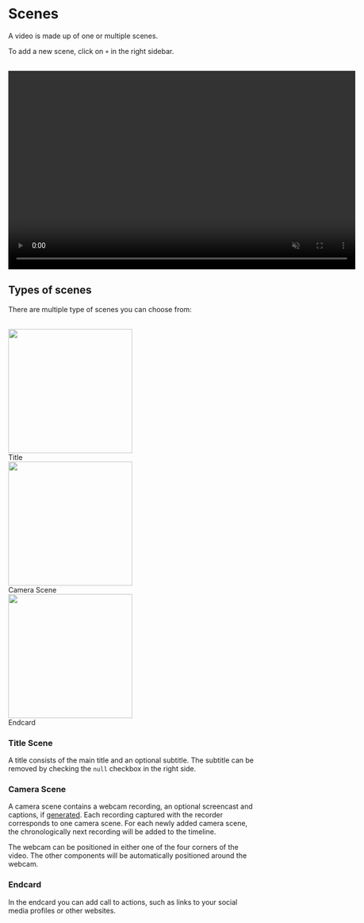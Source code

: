 # Scenes

A video is made up of one or multiple scenes.

To add a new scene, click on `+` in the right sidebar.

<br />
<div style={{display: "flex", justifyContent: "center"}}>
<video
  src="/add-new-scene.mov"
  width="700"
  height="400"
  autoPlay
  muted
  controls
  loop
/>

</div>

## Types of scenes

There are multiple type of scenes you can choose from:

<br />

<div
  style={{
    display: "flex",
    flexDirection: "row",
    justifyContent: "space-around",
  }}
>
  <div
    style={{
      display: "flex",
      flexDirection: "column",
      alignItems: "center",
      gap: 6,
    }}
  >
    <img src="/titlecard-example.png" width="250" height="250" />
    <div>Title</div>
  </div>
  <div
    style={{
      display: "flex",
      flexDirection: "column",
      alignItems: "center",
      gap: 6,
    }}
  >
    <img src="/videoscene-example.png" width="250" height="250" />
    <div>Camera Scene</div>
  </div>
  <div
    style={{
      display: "flex",
      flexDirection: "column",
      alignItems: "center",
      gap: 6,
    }}
  >
    <img src="/endcard-example.png" width="250" height="250" />
    <div>Endcard</div>
  </div>
</div>

### Title Scene

A title consists of the main title and an optional subtitle.
The subtitle can be removed by checking the `null` checkbox in the right side.

### Camera Scene

A camera scene contains a webcam recording, an optional screencast and captions, if [generated](/captions/generate). Each recording captured with the recorder corresponds to one camera scene.
For each newly added camera scene, the chronologically next recording will be added to the timeline.

The webcam can be positioned in either one of the four corners of the video. The other components will be automatically positioned around the webcam.

### Endcard

In the endcard you can add call to actions, such as links to your social media profiles or other websites.
